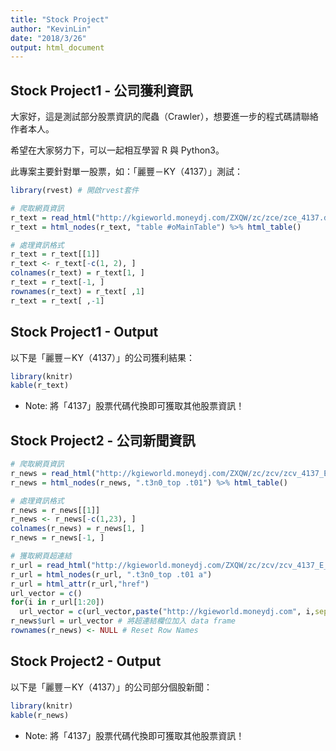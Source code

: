 ```yaml
---
title: "Stock Project"
author: "KevinLin"
date: "2018/3/26"
output: html_document
---
```

## Stock Project1 - 公司獲利資訊
大家好，這是測試部分股票資訊的爬蟲（Crawler），想要進一步的程式碼請聯絡作者本人。

希望在大家努力下，可以一起相互學習 R 與 Python3。

此專案主要針對單一股票，如：「麗豐－KY（4137）」測試：
```r
library(rvest) # 開啟rvest套件

# 爬取網頁資訊
r_text = read_html("http://kgieworld.moneydj.com/ZXQW/zc/zce/zce_4137.djhtm")
r_text = html_nodes(r_text, "table #oMainTable") %>% html_table()

# 處理資訊格式
r_text = r_text[[1]]
r_text <- r_text[-c(1, 2), ]
colnames(r_text) = r_text[1, ]
r_text = r_text[-1, ] 
rownames(r_text) = r_text[ ,1]
r_text = r_text[ ,-1]
```

## Stock Project1 - Output
以下是「麗豐－KY（4137）」的公司獲利結果：
```r
library(knitr)
kable(r_text)
```

* Note: 將「4137」股票代碼代換即可獲取其他股票資訊！



## Stock Project2 - 公司新聞資訊
```r
# 爬取網頁資訊
r_news = read_html("http://kgieworld.moneydj.com/ZXQW/zc/zcv/zcv_4137_E_1.djhtm")
r_news = html_nodes(r_news, ".t3n0_top .t01") %>% html_table()

# 處理資訊格式
r_news = r_news[[1]]
r_news <- r_news[-c(1,23), ]
colnames(r_news) = r_news[1, ]
r_news = r_news[-1, ] 

# 獲取網頁超連結
r_url = read_html("http://kgieworld.moneydj.com/ZXQW/zc/zcv/zcv_4137_E_1.djhtm")
r_url = html_nodes(r_url, ".t3n0_top .t01 a")
r_url = html_attr(r_url,"href")
url_vector = c()
for(i in r_url[1:20])
  url_vector = c(url_vector,paste("http://kgieworld.moneydj.com", i,sep=""))
r_news$url = url_vector # 將超連結欄位加入 data frame
rownames(r_news) <- NULL # Reset Row Names
```

## Stock Project2 - Output
以下是「麗豐－KY（4137）」的公司部分個股新聞：
```r
library(knitr)
kable(r_news)
```

* Note: 將「4137」股票代碼代換即可獲取其他股票資訊！